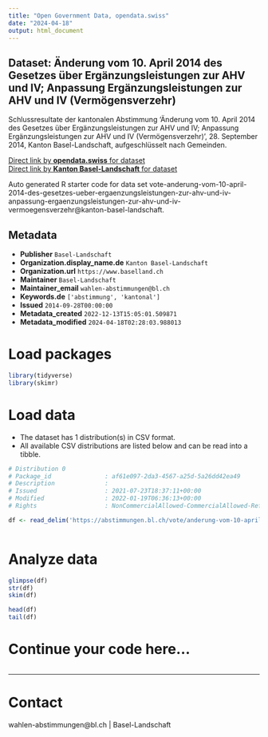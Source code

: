 ```yaml
---
title: "Open Government Data, opendata.swiss"
date: "2024-04-18"
output: html_document
---
```


## Dataset: Änderung vom 10. April 2014 des Gesetzes über Ergänzungsleistungen zur AHV und IV; Anpassung Ergänzungsleistungen zur AHV und IV (Vermögensverzehr)

Schlussresultate der kantonalen Abstimmung 'Änderung vom 10. April 2014 des Gesetzes über Ergänzungsleistungen zur AHV und IV; Anpassung Ergänzungsleistungen zur AHV und IV (Vermögensverzehr)', 28. September 2014, Kanton Basel-Landschaft, aufgeschlüsselt nach Gemeinden.

[Direct link by **opendata.swiss** for dataset](https://opendata.swiss/de/dataset/anderung-vom-10-april-2014-des-gesetzes-uber-erganzungsleistungen-zur-ahv-und-iv-anpassung-erga)<br>
[Direct link by **Kanton Basel-Landschaft** for dataset](https://abstimmungen.bl.ch/vote/anderung-vom-10-april-2014-des-gesetzes-ueber-ergaenzungsleistungen-zur-ahv-und-iv-anpassung-ergaenzungsleistungen-zur-ahv-und-iv-vermoegensverzehr/data)

Auto generated R starter code for data set vote-anderung-vom-10-april-2014-des-gesetzes-ueber-ergaenzungsleistungen-zur-ahv-und-iv-anpassung-ergaenzungsleistungen-zur-ahv-und-iv-vermoegensverzehr@kanton-basel-landschaft.

## Metadata

- **Publisher** `Basel-Landschaft`
- **Organization.display_name.de** `Kanton Basel-Landschaft`
- **Organization.url** `https://www.baselland.ch`
- **Maintainer** `Basel-Landschaft`
- **Maintainer_email** `wahlen-abstimmungen@bl.ch`
- **Keywords.de** `['abstimmung', 'kantonal']`
- **Issued** `2014-09-28T00:00:00`
- **Metadata_created** `2022-12-13T15:05:01.509871`
- **Metadata_modified** `2024-04-18T02:28:03.988013`


# Load packages

```r

library(tidyverse)
library(skimr)

```

# Load data

-   The dataset has 1 distribution(s) in CSV format.
-   All available CSV distributions are listed below and can be read into a tibble.

```r

# Distribution 0
# Package_id               : af61e097-2da3-4567-a25d-5a26dd42ea49
# Description              : 
# Issued                   : 2021-07-23T18:37:11+00:00
# Modified                 : 2022-01-19T06:36:13+00:00
# Rights                   : NonCommercialAllowed-CommercialAllowed-ReferenceRequired

df <- read_delim('https://abstimmungen.bl.ch/vote/anderung-vom-10-april-2014-des-gesetzes-ueber-ergaenzungsleistungen-zur-ahv-und-iv-anpassung-ergaenzungsleistungen-zur-ahv-und-iv-vermoegensverzehr/data-csv')



```

# Analyze data

```r

glimpse(df)
str(df)
skim(df)

head(df)
tail(df)

```

# Continue your code here...

```r

```

------------------------------------------------------------------------

# Contact

wahlen-abstimmungen@bl.ch | Basel-Landschaft
